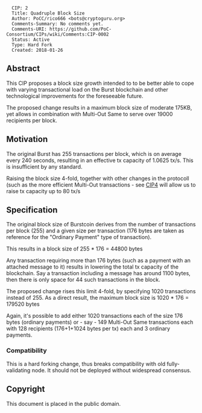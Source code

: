 <pre>
  CIP: 2
  Title: Quadruple Block Size
  Author: PoCC/rico666 <bots@cryptoguru.org>
  Comments-Summary: No comments yet.
  Comments-URI: https://github.com/PoC-Consortium/CIPs/wiki/Comments:CIP-0002
  Status: Active
  Type: Hard Fork
  Created: 2018-01-26
</pre>

==Abstract==

This CIP proposes a block size growth intended to to be better able to
cope with varying transactional load on the Burst blockchain and other
technological improvements for the foreseeable future.

The proposed change results in a maximum block size of moderate 175KB,
yet allows in combination with Multi-Out Same to serve over 19000
recipients per block.

==Motivation==

The original Burst has 255 transactions per block, which is on average
every 240 seconds, resulting in an effective tx capacity of 1.0625
tx/s. This is insufficient by any standard.

Raising the block size 4-fold, together with other changes in the
protocoll (such as the more efficient Multi-Out transactions - see
[[cip-0004.mediawiki|CIP4]] will allow us to raise tx capacity up to
80 tx/s


==Specification==

The original block size of Burstcoin derives from the number of
transactions per block (255) and a given size per transaction (176
bytes are taken as reference for the "Ordinary Payment" type of
transaction).

This results in a block size of 255 * 176 = 44800 bytes

Any transaction requiring more than 176 bytes (such as a payment with
an attached message to it) results in lowering the total tx capacity
of the blockchain. Say a transaction including a message has around
1100 bytes, then there is only space for 44 such transactions in the
block.

The proposed change rises this limit 4-fold, by specifying 1020
transactions instead of 255. As a direct result, the maximum block
size is 1020 * 176 = 179520 bytes

Again, it's possible to add either 1020 transactions each of the size
176 bytes (ordinary payments) or - say - 149 Multi-Out Same
transactions each with 128 recipients (176+1+1024 bytes per tx) each
and 3 ordinary payments.

===Compatibility===

This is a hard forking change, thus breaks compatibility with old
fully-validating node. It should not be deployed without widespread
consensus.

== Copyright ==

This document is placed in the public domain.
